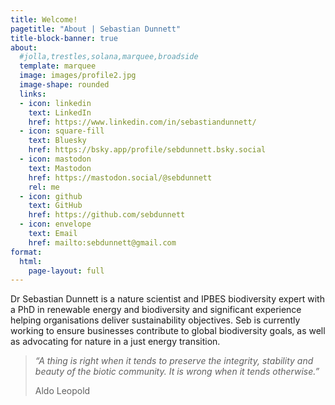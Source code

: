 ```yaml
---
title: Welcome!
pagetitle: "About | Sebastian Dunnett"
title-block-banner: true
about:
  #jolla,trestles,solana,marquee,broadside
  template: marquee
  image: images/profile2.jpg
  image-shape: rounded
  links:
  - icon: linkedin 
    text: LinkedIn
    href: https://www.linkedin.com/in/sebastiandunnett/
  - icon: square-fill
    text: Bluesky
    href: https://bsky.app/profile/sebdunnett.bsky.social
  - icon: mastodon
    text: Mastodon
    href: https://mastodon.social/@sebdunnett
    rel: me
  - icon: github 
    text: GitHub
    href: https://github.com/sebdunnett
  - icon: envelope 
    text: Email
    href: mailto:sebdunnett@gmail.com
format:
  html:
    page-layout: full
---
```


Dr Sebastian Dunnett is a nature scientist and IPBES biodiversity expert with a PhD in renewable energy and biodiversity and significant experience helping organisations deliver sustainability objectives. Seb is currently working to ensure businesses contribute to global biodiversity goals, as well as advocating for nature in a just energy transition.

> *“A thing is right when it tends to preserve the integrity, stability and beauty of the biotic community. It is wrong when it tends otherwise.”*
>
>Aldo Leopold
